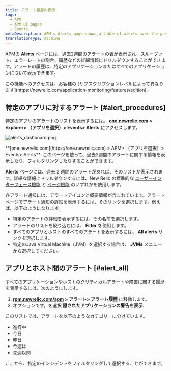 ```yaml
---
title: アラート履歴の表示
tags:
  - APM
  - APM UI pages
  - Events
metaDescription: APM's Alerts page shows a table of alerts over the past two weeks that you can drill down into for details.
translationType: machine
---
```



APMの **Alerts** ページには、過去2週間のアラートの表が表示され、スループット、エラーレートの割合、履歴などの詳細情報にドリルダウンすることができます。アラートの履歴は、特定のアプリケーションまたはすべてのアプリケーションについて表示できます。

<Callout variant="tip">
  この機能へのアクセスは、お客様の [サブスクリプションレベルによって異なります](https://newrelic.com/application-monitoring/features/edition) 。
</Callout>

## 特定のアプリに対するアラート [#alert_procedures]

特定のアプリのアラートのリストを表示するには。 **[one.newrelic.com](https://one.newrelic.com) > Explorer> （アプリを選択）> Events> Alerts** にアクセスします。

<img
  src={alertsDashboard0}
  title="alerts_dashboard.png"
  alt="alerts_dashboard.png"
/>

<figcaption>
  **[one.newrelic.com](https://one.newrelic.com) > APM> （アプリを選択）> Events> Alerts**: このページを使って、過去2週間のアラートに関する情報を表示したり、フィルタリングしたりすることができます。
</figcaption>

**Alerts** ページには、過去 2 週間のアラートがあれば、そのリストが表示されます。詳細な情報にドリルダウンするには、New Relic の標準的な [ユーザーインターフェース機能](/docs/accounts-partnerships/education/getting-started-new-relic/new-relic-user-interface) と [ページ機能](/docs/accounts-partnerships/education/getting-started-new-relic/standard-dashboard-features) のいずれかを使用します。

各アラート通知には、アラートアイコンと概要情報が含まれています。アラートページでアラート通知の詳細を表示するには、そのリンクを選択します。例えば、以下のようになります。

* 特定のアラートの詳細を表示するには、その名前を選択します。
* アラートのリストを絞り込むには、 **Filter** を使用します。
* すべてのアプリとホストのすべてのアラートを表示するには、 **All alerts** リンクを選択します。
* 特定のJava Virtual Machine（JVM）を選択する場合は、 **JVMs** メニューから選択してください。

## アプリとホスト間のアラート [#alert_all]

すべてのアプリケーションやホストのクリティカルアラートや障害に関する履歴を表示するには、次のようにします。

1. **[rpm.newrelic.com/apm](https://rpm.newrelic.com/apm) > アラート> アラート履歴** に移動します。
2. オプションです。を選択 **隠されたアプリケーションの警告を表示**.

このリストでは、アラートを以下のようなカテゴリーに分けています。

* 進行中
* 今日
* 昨日
* 今週は
* 先週以前

ここから、特定のインシデントをフィルタリングして選択することができます。
